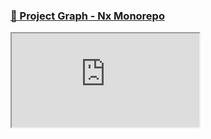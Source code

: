 
<Meta title="📍 Graph" />

### [📍 Project Graph - Nx Monorepo](https://mira-graph.vercel.app/#/projects/all?groupByFolder=true)

<iframe
  title="Mira Monorepo Graph"
  className="mt-4 w-full h-full rounded-md border border-gray-700"
  src="https://mira-graph.vercel.app/#/projects/all?groupByFolder=true"
  allowFullScreen
></iframe>
